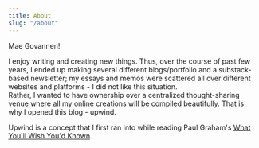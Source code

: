 ```yaml
---
title: About
slug: "/about"
---
```


Mae Govannen!  

I enjoy writing and creating new things. Thus, over the course of past few years, I ended up making several different blogs/portfolio and a substack-based newsletter; my essays and memos were scattered all over different websites and platforms - I did not like this situation.  
Rather, I wanted to have ownership over a centralized thought-sharing venue where all my online creations will be compiled beautifully. That is why I opened this blog - upwind.  

Upwind is a concept that I first ran into while reading Paul Graham's [What You'll Wish You'd Known](http://www.paulgraham.com/hs.html). 

